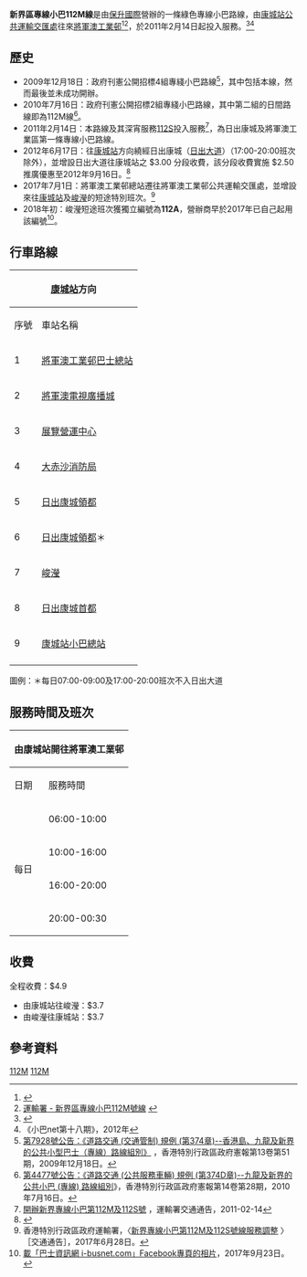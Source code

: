 {{公共汽車路線基礎資訊
| 路線名稱             = 新界區專線小巴112M線
| 外文名稱             =
| 外文語言             =
| 路線通稱             =
| 代表圖像             = SU4670 New Territories 112M 27-12-2018.jpg
| 圖像說明             =全程班次
| 代表圖像二           =SU4670 New Territories 112A 27-08-2020.jpg
| 圖像說明二           =[[峻瀅|峻瀅]]區間車
| 代表圖像三           =
| 圖像說明三           =
| 經營者               = 保升國際
| 經營者二             =
| 所屬車廠             =
| 路線用車             = [[豐田Coaster|豐田Coaster]]LPG
| 起點站               = [[康城站公共運輸交匯處|康城站]]
| 途經地點             = [[日出康城|日出康城]]
| 去程途經地點         =
| 回程途經地點         =
| 終點站               = [[將軍澳工業邨|將軍澳工業邨]]
| 路線性質             =
| 全程行駛里程         = 4.4公里
| 單程行駛里程         =
| 全程行車時間         =
| 單程行車時間         =
| 服務時間             =
| 起點站服務時間       = 06:00-00:30
| 終點站服務時間       = 06:10-00:30
| 班次頻率             = 10-17分鐘一班
| 特別班次             =
| 特別班次二           =
| 特別班次三           =
| 特別班次四           =
| 特別班次五           =
| 特別班次服務時間     =
| 特別班次服務時間二   =
| 特別班次服務時間三   =
| 特別班次服務時間四   =
| 特別班次服務時間五   =
| 全程收費             = $4.9
| 分段收費站點         =
| 去程分段收費站點     = 由康城站往峻瀅：$3.7
| 回程分段收費站點     = 由峻瀅往康城站：$3.7
| 服務時間以外替代路線 = [[新界區專線小巴112S線|新界區專線小巴112S線]]
| 主要競爭交通         = [[新巴797M線|新巴797M線]]<br>[[九龍巴士298E線|九龍巴士298E線]]
| 備註                 =
| 走線圖               =
| 走線圖說明           =
}}

'''新界區專線小巴112M線'''是由[[保升國際|保升國際]]營辦的一條綠色專線小巴路線，由[[康城站_(香港)|康城站公共運輸交匯處]]往來[[將軍澳工業邨|將軍澳工業邨]]<ref>{{Cite web |url=http://www.681busterminal.com/version2/index.php?fi=a201&id=481 |title=681巴士總站 - 新界專線小巴112M線 |access-date=2011-02-04 |archive-url=https://web.archive.org/web/20151004153410/http://www.681busterminal.com/version2/index.php?fi=a201&id=481 |archive-date=2015-10-04 |dead-url=no }}</ref><ref>[http://www.td.gov.hk/tc/transport_in_hong_kong/public_transport/minibuses/green/gmb_online_guide/new_territories_gmb_routes/nt_112m/index.html 運輸署 - 新界區專線小巴112M號線] {{webarchive|url=https://web.archive.org/web/20111024073156/http://www.td.gov.hk/tc/transport_in_hong_kong/public_transport/minibuses/green/gmb_online_guide/new_territories_gmb_routes/nt_112m/index.html |date=2011-10-24 }}</ref>，於2011年2月14日起投入服務。<ref>{{Cite web |url=http://www.lohas-park.com/thread-2340-1-1.html |title=日出康城(首都,領都,領峯)討論區：112M, 112S小巴線2月14日投入服務 |access-date=2011-02-04 |archive-url=https://web.archive.org/web/20110303084843/http://www.lohas-park.com/thread-2340-1-1.html |archive-date=2011-03-03 |dead-url=yes }}</ref><ref>《小巴net第十八期》，2012年</ref>

==歷史==
*2009年12月18日：政府刊憲公開招標4組專綫小巴路線<ref>[http://www.gld.gov.hk/cgi-bin/gld/egazette/gazettefiles.cgi?lang=c&year=2009&month=12&day=18&vol=13&no=51&gn=7928&header=1&part=0&df=1&nt=gn&newfile=1&acurrentpage=12&agree=1&gaz_type=mg 第7928號公告：《道路交通 (交通管制) 規例 (第374章)--香港島、九龍及新界的公共小型巴士（專線）路線組別》] {{Wayback|url=http://www.gld.gov.hk/cgi-bin/gld/egazette/gazettefiles.cgi?lang=c&year=2009&month=12&day=18&vol=13&no=51&gn=7928&header=1&part=0&df=1&nt=gn&newfile=1&acurrentpage=12&agree=1&gaz_type=mg |date=20101001044909 }}，香港特別行政區政府憲報第13卷第51期，2009年12月18日。</ref>，其中包括本線，然而最後並未成功開辦。
*2010年7月16日：政府刊憲公開招標2組專綫小巴路線，其中第二組的日間路線即為112M線<ref>[http://www.gld.gov.hk/cgi-bin/gld/egazette/gazettefiles.cgi?lang=c&year=2010&month=7&day=16&vol=14&no=28&gn=4477&header=1&part=0&df=1&nt=gn&newfile=1&acurrentpage=12&agree=1&gaz_type=mg 第4477號公告：《道路交通 (公共服務車輛) 規例 (第374D章)--九龍及新界的公共小巴 (專線) 路線組別]》，香港特別行政區政府憲報第14卷第28期，2010年7月16日。</ref>。
*2011年2月14日：本路線及其深宵服務[[新界區專線小巴112S線|112S]]投入服務<ref>[http://www.td.gov.hk/tc/traffic_notices/index_id_24766.html 開辦新界專線小巴第112M及112S號] {{Wayback|url=http://www.td.gov.hk/tc/traffic_notices/index_id_24766.html |date=20110618053256 }}，運輸署交通通告，2011-02-14</ref>，為日出康城及將軍澳工業區第一條專線小巴路線。
*2012年6月17日：往[[康城站公共運輸交匯處|康城站]]方向繞經日出康城（[[日出大道|日出大道]]）（17:00-20:00班次除外），並增設日出大道往康城站之 $3.00 分段收費，該分段收費實施 $2.50 推廣優惠至2012年9月16日。<ref>{{Cite web |url=http://www.lohas-park.com/thread-56924-1-1.html |title=日出康城(首都,領都,領峯)討論區：112M 於6月17日正式駛入日出大道 |access-date=2012-06-21 |archive-url=https://web.archive.org/web/20130413012237/http://lohas-park.com/thread-56924-1-1.html |archive-date=2013-04-13 |dead-url=yes }}</ref>
* 2017年7月1日：將軍澳工業邨總站遷往將軍澳工業邨公共運輸交匯處，並增設來往[[康城站_(香港)|康城站]]及[[峻瀅|峻瀅]]的短途特別班次。<ref>香港特別行政區政府運輸署，〈[http://www.td.gov.hk/filemanager/tc/content_13/SaiKung/ta%20gmb%20112m%2020170627%20c.pdf 新界專線小巴第112M及112S號線服務調整] {{Wayback|url=http://www.td.gov.hk/filemanager/tc/content_13/SaiKung/ta%20gmb%20112m%2020170627%20c.pdf |date=20180616010005 }}〉［交通通告］，2017年6月28日。</ref>
* 2018年初：峻瀅短途班次獲獨立編號為'''112A'''，營辦商早於2017年已自己起用該編號<ref>[https://www.facebook.com/ibusnet/photos/a.365155458934.151957.349183078934/10155274638198935/?type=3&permPage=1 載「巴士資訊網 i-busnet.com」Facebook專頁的相片]，2017年9月23日。</ref>。

==行車路線==
{| class="wikitable" style="text-align: center"
! colspan=3 | [[康城站公共運輸交匯處|康城站]]方向 !! colspan=3 | [[將軍澳工業邨公共運輸交匯處|將軍澳工業邨]]方向
|-
! 序號 !! 車站名稱 !! 街道 !! 序號 !! 車站名稱 !! 街道
|-
|1||[[將軍澳工業邨巴士總站|將軍澳工業邨巴士總站]]||[[駿宏街|駿宏街]]||1|| colspan="2" |[[康城站公共運輸交匯處|康城站小巴總站]]
|-
|2||[[將軍澳電視廣播城|將軍澳電視廣播城]]||[[駿才街|駿才街]]||2||[[日出康城|日出康城首都]]||環保大道
|-
|3||[[展覽營運中心|展覽營運中心]]||[[駿日街|駿日街]]||3||[[峻瀅|峻瀅]]||石角路
|-
|4||[[大赤沙消防局|大赤沙消防局]]|| rowspan="2" |[[環保大道|環保大道]]||4||[[日出康城|日出康城領都]]|| rowspan="2" |環保大道
|-
|5||[[日出康城|日出康城領都]]||5||[[大赤沙消防局|大赤沙消防局]]
|-
|6||[[日出康城|日出康城領都]]＊||[[日出大道|日出大道]]||6||[[將軍澳電視廣播城|將軍澳電視廣播城]]||駿才街
|-
|7||[[峻瀅|峻瀅]]||[[石角路|石角路]]||7||[[展覽營運中心|展覽營運中心]]||駿日街
|-
|8||[[日出康城|日出康城首都]]||環保大道||8|| colspan="2" |[[駿昌街|駿昌街]]
|-
|9|| colspan="2" |[[康城站公共運輸交匯處|康城站小巴總站]]||9||[[壹傳媒有限公司|壹傳媒有限公司]]||駿光街
|-
| colspan="3" rowspan="2"| ||10||[[將軍澳電視廣播城|將軍澳電視廣播城]]||[[駿才街|駿才街]]
|-
|11||[[將軍澳工業邨巴士總站|將軍澳工業邨巴士總站]]||駿宏街
|}

圖例：＊每日07:00-09:00及17:00-20:00班次不入日出大道

==服務時間及班次==
{| class="wikitable" style="text-align: center"
! colspan=3 | 由康城站開往將軍澳工業邨 !! colspan=3 | 由將軍澳工業邨開往康城站
|-
! 日期 !! 服務時間 !! 班次（分鐘） !! 日期 !! 服務時間 !! 班次（分鐘）
|-
| rowspan="4" |每日||06:00-10:00||10-12|| rowspan="4" |每日||06:10-10:00||10-12
|-
|10:00-16:00||15-17||10:00-16:00||15-17
|-
|16:00-20:00||10-12||16:00-20:00||10-12
|-
|20:00-00:30||15-17||20:00-00:30||15-17
|}

==收費==
全程收費：$4.9
*由康城站往峻瀅：$3.7
*由峻瀅往康城站：$3.7

==參考資料==
{{reflist}}
{{西貢區小巴路線列表}}

[[Category:新界區小巴路線|112M]]
[[Category:西貢區小巴路線|112M]]